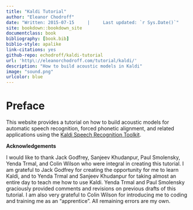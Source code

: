 ```yaml
--- 
title: "Kaldi Tutorial"
author: "Eleanor Chodroff"
date: "Written: 2015-07-15     |     Last updated: `r Sys.Date()`"
site: bookdown::bookdown_site
documentclass: book
bibliography: [book.bib]
biblio-style: apalike
link-citations: yes
github-repo: echodroff/kaldi-tutorial
url: 'http\://eleanorchodroff.com/tutorial/kaldi/'
description: "How to build acoustic models in Kaldi"
image: "sound.png"
urlcolor: blue
---
```


# Preface {-}

This website provides a tutorial on how to build acoustic models for automatic speech recognition, forced phonetic alignment, and related applications using the [Kaldi Speech Recognition Toolkit](http://kaldi-asr.org/doc/about.html){target="_blank"}. 

**Acknowledgements**

I would like to thank Jack Godfrey, Sanjeev Khudanpur, Paul Smolensky, Yenda Trmal, and Colin Wilson who were integral in creating this tutorial. I am grateful to Jack Godfrey for creating the opportunity for me to learn Kaldi, and to Yenda Trmal and Sanjeev Khudanpur for taking almost an entire day to teach me how to use Kaldi. Yenda Trmal and Paul Smolensky graciously provided comments and revisions on previous drafts of this tutorial. I am also very grateful to Colin Wilson for introducing me to coding and training me as an "apprentice". All remaining errors are my own.
